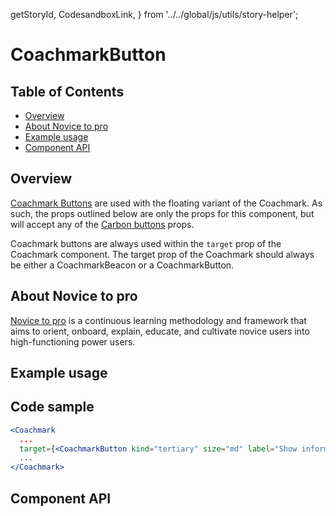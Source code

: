   getStoryId,
  CodesandboxLink,
} from '../../global/js/utils/story-helper';

# CoachmarkButton

## Table of Contents

- [Overview](#overview)
- [About Novice to pro](#about-novice-to-pro)
- [Example usage](#example-usage)
- [Component API](#component-api)

## Overview

[Coachmark Buttons](https://pages.github.ibm.com/cdai-design/pal/novice-to-pro/components/coachmark/usage/#floating)
are used with the floating variant of the Coachmark. As such, the props outlined
below are only the props for this component, but will accept any of the
[Carbon buttons](https://v10.carbondesignsystem.com/components/button/usage/)
props.

Coachmark buttons are always used within the `target` prop of the Coachmark
component. The target prop of the Coachmark should always be either a
CoachmarkBeacon or a CoachmarkButton.

## About Novice to pro

[Novice to pro](https://pages.github.ibm.com/security/security-design/teams-across-security/novice-to-pro/overview/)
is a continuous learning methodology and framework that aims to orient, onboard,
explain, educate, and cultivate novice users into high-functioning power users.

## Example usage

<Canvas className="coachmarkExample" withSource="none">
  <div className="CoachmarkBaseExampleUsage">
    <Story id={getStoryId(CoachmarkButton.displayName, 'coachmark-button')} />
  </div>
</Canvas>

## Code sample

```jsx
<Coachmark
  ...
  target={<CoachmarkButton kind="tertiary" size="md" label="Show information" renderIcon={Crossroads16}>Click Me</CoachmarkButton>}>
  ...
</Coachmark>

```

## Component API

<ArgsTable />
